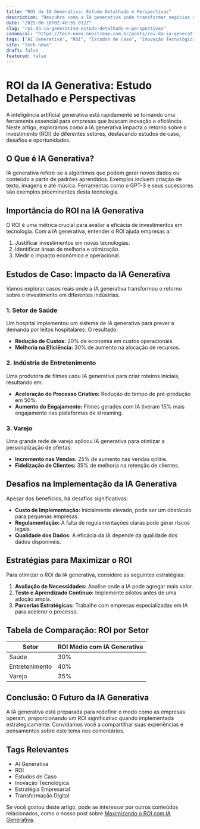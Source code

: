 ```yaml
---
title: "ROI da IA Generativa: Estudo Detalhado e Perspectivas"
description: "Descubra como a IA generativa pode transformar negócios analisando ROI em estudos de caso detalhados e estratégias eficazes."
date: "2025-06-16T02:48:55.012Z"
slug: "roi-da-ia-generativa-estudo-detalhado-e-perspectivas"
canonical: "https://tech-news.neostream.com.br/posts/roi-da-ia-generativa-estudo-detalhado-e-perspectivas"
tags: ["AI Generativa", "ROI", "Estudos de Caso", "Inovação Tecnológica", "Estratégia Empresarial", "Transformação Digital"]
site: "tech-news"
draft: false
featured: false
---
```


# ROI da IA Generativa: Estudo Detalhado e Perspectivas

A inteligência artificial generativa está rapidamente se tornando uma ferramenta essencial para empresas que buscam inovação e eficiência. Neste artigo, exploramos como a IA generativa impacta o retorno sobre o investimento (ROI) de diferentes setores, destacando estudos de caso, desafios e oportunidades.

## O Que é IA Generativa?

IA generativa refere-se a algoritmos que podem gerar novos dados ou conteúdo a partir de padrões aprendidos. Exemplos incluem criação de texto, imagens e até música. Ferramentas como o GPT-3 e seus sucessores são exemplos proeminentes desta tecnologia.

## Importância do ROI na IA Generativa

O ROI é uma métrica crucial para avaliar a eficácia de investimentos em tecnologia. Com a IA generativa, entender o ROI ajuda empresas a:

1. Justificar investimentos em novas tecnologias.
2. Identificar áreas de melhoria e otimização.
3. Medir o impacto econômico e operacional.

## Estudos de Caso: Impacto da IA Generativa

Vamos explorar casos reais onde a IA generativa transformou o retorno sobre o investimento em diferentes indústrias.

### 1. Setor de Saúde

Um hospital implementou um sistema de IA generativa para prever a demanda por leitos hospitalares. O resultado:

- **Redução de Custos:** 20% de economia em custos operacionais.
- **Melhoria na Eficiência:** 30% de aumento na alocação de recursos.

### 2. Indústria de Entretenimento

Uma produtora de filmes usou IA generativa para criar roteiros iniciais, resultando em:

- **Aceleração do Processo Criativo:** Redução do tempo de pré-produção em 50%.
- **Aumento do Engajamento:** Filmes gerados com IA tiveram 15% mais engajamento nas plataformas de streaming.

### 3. Varejo

Uma grande rede de varejo aplicou IA generativa para otimizar a personalização de ofertas:

- **Incremento nas Vendas:** 25% de aumento nas vendas online.
- **Fidelização de Clientes:** 35% de melhoria na retenção de clientes.

## Desafios na Implementação da IA Generativa

Apesar dos benefícios, há desafios significativos:

- **Custo de Implementação:** Inicialmente elevado, pode ser um obstáculo para pequenas empresas.
- **Regulamentação:** A falta de regulamentações claras pode gerar riscos legais.
- **Qualidade dos Dados:** A eficácia da IA depende da qualidade dos dados disponíveis.

## Estratégias para Maximizar o ROI

Para otimizar o ROI da IA generativa, considere as seguintes estratégias:

1. **Avaliação de Necessidades:** Analise onde a IA pode agregar mais valor.
2. **Teste e Aprendizado Contínuo:** Implemente pilotos antes de uma adoção ampla.
3. **Parcerias Estratégicas:** Trabalhe com empresas especializadas em IA para acelerar o processo.

## Tabela de Comparação: ROI por Setor

| Setor               | ROI Médio com IA Generativa |
|---------------------|-----------------------------|
| Saúde               | 30%                         |
| Entretenimento      | 40%                         |
| Varejo              | 35%                         |

## Conclusão: O Futuro da IA Generativa

A IA generativa está preparada para redefinir o modo como as empresas operam, proporcionando um ROI significativo quando implementada estrategicamente. Convidamos você a compartilhar suas experiências e pensamentos sobre este tema nos comentários.

## Tags Relevantes

- AI Generativa
- ROI
- Estudos de Caso
- Inovação Tecnológica
- Estratégia Empresarial
- Transformação Digital

Se você gostou deste artigo, pode se interessar por outros conteúdos relacionados, como o nosso post sobre [Maximizando o ROI com IA Generativa](/posts/maximizando-o-roi-com-ia-generativa).
